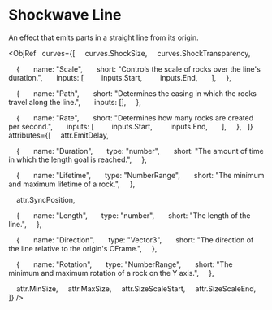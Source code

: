 

# Shockwave Line

An effect that emits parts in a straight line from its origin.

<ObjRef
  curves={[
    curves.ShockSize,
    curves.ShockTransparency,

    {
      name: "Scale",
      short: "Controls the scale of rocks over the line's duration.",
      inputs: [
        inputs.Start,
        inputs.End,
      ],
    },

    {
      name: "Path",
      short: "Determines the easing in which the rocks travel along the line.",
      inputs: [],
    },

    {
      name: "Rate",
      short: "Determines how many rocks are created per second.",
      inputs: [
        inputs.Start,
        inputs.End,
      ],
    },
  ]}
  attributes={[
    attr.EmitDelay,

    {
      name: "Duration",
      type: "number",
      short: "The amount of time in which the length goal is reached.",
    },

    {
      name: "Lifetime",
      type: "NumberRange",
      short: "The minimum and maximum lifetime of a rock.",
    },

    attr.SyncPosition,

    {
      name: "Length",
      type: "number",
      short: "The length of the line.",
    },

    {
      name: "Direction",
      type: "Vector3",
      short: "The direction of the line relative to the origin's CFrame.",
    },

    {
      name: "Rotation",
      type: "NumberRange",
      short: "The minimum and maximum rotation of a rock on the Y axis.",
    },

    attr.MinSize,
    attr.MaxSize,
    attr.SizeScaleStart,
    attr.SizeScaleEnd,
  ]}
/>
